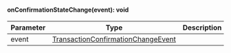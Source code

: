 
#### onConfirmationStateChange(event): void



| Parameter       | Type |  Description |
| --------------- | -------- | -------- |
| event | [TransactionConfirmationChangeEvent](#transactionconfirmationchangeevent) |   |
